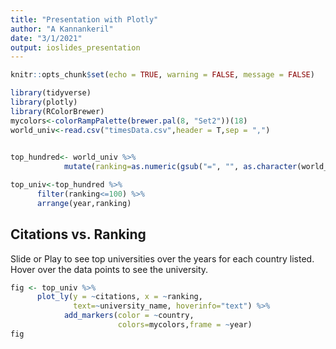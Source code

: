 ```yaml
---
title: "Presentation with Plotly"
author: "A Kannankeril"
date: "3/1/2021"
output: ioslides_presentation
---
```


```r
knitr::opts_chunk$set(echo = TRUE, warning = FALSE, message = FALSE)
```


```r
library(tidyverse)
library(plotly)
library(RColorBrewer)
mycolors<-colorRampPalette(brewer.pal(8, "Set2"))(18)
world_univ<-read.csv("timesData.csv",header = T,sep = ",")

 
top_hundred<- world_univ %>%
            mutate(ranking=as.numeric(gsub("=", "", as.character(world_rank))))

top_univ<-top_hundred %>%
      filter(ranking<=100) %>%
      arrange(year,ranking)
```

## Citations vs. Ranking
Slide or Play to see top universities over the years for each country listed. Hover over the data points to see the university.

```r
fig <- top_univ %>%
      plot_ly(y = ~citations, x = ~ranking,
              text=~university_name, hoverinfo="text") %>%
            add_markers(color = ~country, 
                        colors=mycolors,frame = ~year)
fig
```

